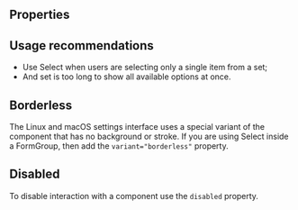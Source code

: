
<Meta of={Stories} />

<Intro
  name="Select"
  description="Component with which the user selects a value from a set of suggested options."
/>

<Canvas>
  <Story of={Stories.Basic} />
</Canvas>

## Properties

<Props />

## Usage recommendations

- Use Select when users are selecting only a single item from a set;
- And set is too long to show all available options at once.

## Borderless

The Linux and macOS settings interface uses a special variant of the component that has no background or stroke. If you are using Select inside a FormGroup, then add the `variant="borderless"` property.

<Canvas>
  <Story of={Stories.Borderless} />
</Canvas>

## Disabled

To disable interaction with a component use the `disabled` property.

<Canvas>
  <Story of={Stories.Disabled} />
</Canvas>
